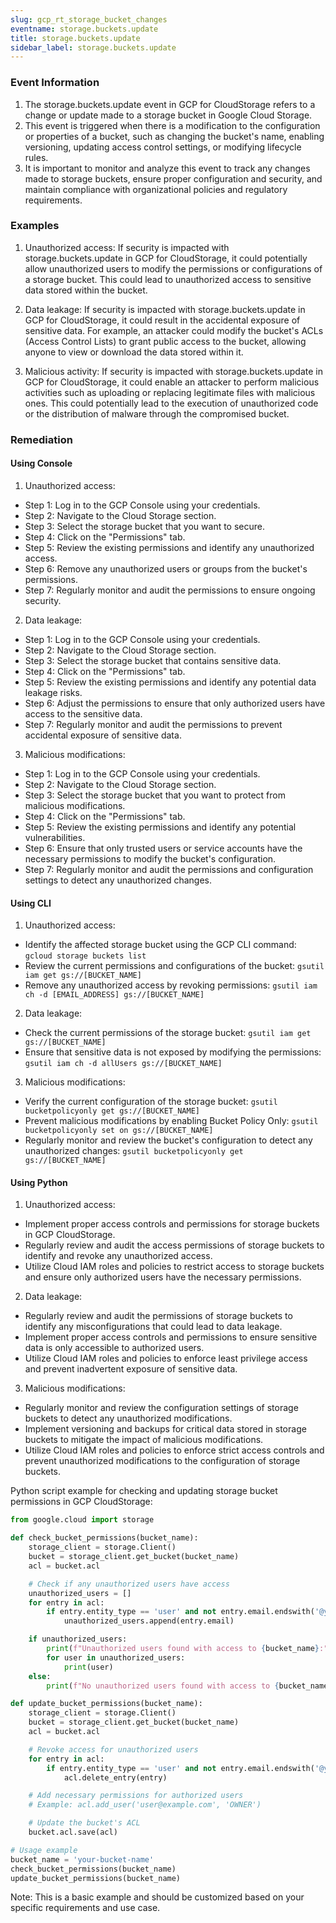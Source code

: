 ```yaml
--- 
slug: gcp_rt_storage_bucket_changes
eventname: storage.buckets.update
title: storage.buckets.update
sidebar_label: storage.buckets.update
---
```

                       
### Event Information

1. The storage.buckets.update event in GCP for CloudStorage refers to a change or update made to a storage bucket in Google Cloud Storage.
2. This event is triggered when there is a modification to the configuration or properties of a bucket, such as changing the bucket's name, enabling versioning, updating access control settings, or modifying lifecycle rules.
3. It is important to monitor and analyze this event to track any changes made to storage buckets, ensure proper configuration and security, and maintain compliance with organizational policies and regulatory requirements.


### Examples

1. Unauthorized access: If security is impacted with storage.buckets.update in GCP for CloudStorage, it could potentially allow unauthorized users to modify the permissions or configurations of a storage bucket. This could lead to unauthorized access to sensitive data stored within the bucket.

2. Data leakage: If security is impacted with storage.buckets.update in GCP for CloudStorage, it could result in the accidental exposure of sensitive data. For example, an attacker could modify the bucket's ACLs (Access Control Lists) to grant public access to the bucket, allowing anyone to view or download the data stored within it.

3. Malicious activity: If security is impacted with storage.buckets.update in GCP for CloudStorage, it could enable an attacker to perform malicious activities such as uploading or replacing legitimate files with malicious ones. This could potentially lead to the execution of unauthorized code or the distribution of malware through the compromised bucket.

### Remediation

#### Using Console

1. Unauthorized access:
- Step 1: Log in to the GCP Console using your credentials.
- Step 2: Navigate to the Cloud Storage section.
- Step 3: Select the storage bucket that you want to secure.
- Step 4: Click on the "Permissions" tab.
- Step 5: Review the existing permissions and identify any unauthorized access.
- Step 6: Remove any unauthorized users or groups from the bucket's permissions.
- Step 7: Regularly monitor and audit the permissions to ensure ongoing security.

2. Data leakage:
- Step 1: Log in to the GCP Console using your credentials.
- Step 2: Navigate to the Cloud Storage section.
- Step 3: Select the storage bucket that contains sensitive data.
- Step 4: Click on the "Permissions" tab.
- Step 5: Review the existing permissions and identify any potential data leakage risks.
- Step 6: Adjust the permissions to ensure that only authorized users have access to the sensitive data.
- Step 7: Regularly monitor and audit the permissions to prevent accidental exposure of sensitive data.

3. Malicious modifications:
- Step 1: Log in to the GCP Console using your credentials.
- Step 2: Navigate to the Cloud Storage section.
- Step 3: Select the storage bucket that you want to protect from malicious modifications.
- Step 4: Click on the "Permissions" tab.
- Step 5: Review the existing permissions and identify any potential vulnerabilities.
- Step 6: Ensure that only trusted users or service accounts have the necessary permissions to modify the bucket's configuration.
- Step 7: Regularly monitor and audit the permissions and configuration settings to detect any unauthorized changes.

#### Using CLI

1. Unauthorized access:
- Identify the affected storage bucket using the GCP CLI command: `gcloud storage buckets list`
- Review the current permissions and configurations of the bucket: `gsutil iam get gs://[BUCKET_NAME]`
- Remove any unauthorized access by revoking permissions: `gsutil iam ch -d [EMAIL_ADDRESS] gs://[BUCKET_NAME]`

2. Data leakage:
- Check the current permissions of the storage bucket: `gsutil iam get gs://[BUCKET_NAME]`
- Ensure that sensitive data is not exposed by modifying the permissions: `gsutil iam ch -d allUsers gs://[BUCKET_NAME]`

3. Malicious modifications:
- Verify the current configuration of the storage bucket: `gsutil bucketpolicyonly get gs://[BUCKET_NAME]`
- Prevent malicious modifications by enabling Bucket Policy Only: `gsutil bucketpolicyonly set on gs://[BUCKET_NAME]`
- Regularly monitor and review the bucket's configuration to detect any unauthorized changes: `gsutil bucketpolicyonly get gs://[BUCKET_NAME]`

#### Using Python

1. Unauthorized access:
- Implement proper access controls and permissions for storage buckets in GCP CloudStorage.
- Regularly review and audit the access permissions of storage buckets to identify and revoke any unauthorized access.
- Utilize Cloud IAM roles and policies to restrict access to storage buckets and ensure only authorized users have the necessary permissions.

2. Data leakage:
- Regularly review and audit the permissions of storage buckets to identify any misconfigurations that could lead to data leakage.
- Implement proper access controls and permissions to ensure sensitive data is only accessible to authorized users.
- Utilize Cloud IAM roles and policies to enforce least privilege access and prevent inadvertent exposure of sensitive data.

3. Malicious modifications:
- Regularly monitor and review the configuration settings of storage buckets to detect any unauthorized modifications.
- Implement versioning and backups for critical data stored in storage buckets to mitigate the impact of malicious modifications.
- Utilize Cloud IAM roles and policies to enforce strict access controls and prevent unauthorized modifications to the configuration of storage buckets.

Python script example for checking and updating storage bucket permissions in GCP CloudStorage:

```python
from google.cloud import storage

def check_bucket_permissions(bucket_name):
    storage_client = storage.Client()
    bucket = storage_client.get_bucket(bucket_name)
    acl = bucket.acl

    # Check if any unauthorized users have access
    unauthorized_users = []
    for entry in acl:
        if entry.entity_type == 'user' and not entry.email.endswith('@yourdomain.com'):
            unauthorized_users.append(entry.email)

    if unauthorized_users:
        print(f"Unauthorized users found with access to {bucket_name}:")
        for user in unauthorized_users:
            print(user)
    else:
        print(f"No unauthorized users found with access to {bucket_name}")

def update_bucket_permissions(bucket_name):
    storage_client = storage.Client()
    bucket = storage_client.get_bucket(bucket_name)
    acl = bucket.acl

    # Revoke access for unauthorized users
    for entry in acl:
        if entry.entity_type == 'user' and not entry.email.endswith('@yourdomain.com'):
            acl.delete_entry(entry)

    # Add necessary permissions for authorized users
    # Example: acl.add_user('user@example.com', 'OWNER')

    # Update the bucket's ACL
    bucket.acl.save(acl)

# Usage example
bucket_name = 'your-bucket-name'
check_bucket_permissions(bucket_name)
update_bucket_permissions(bucket_name)
```

Note: This is a basic example and should be customized based on your specific requirements and use case.


 